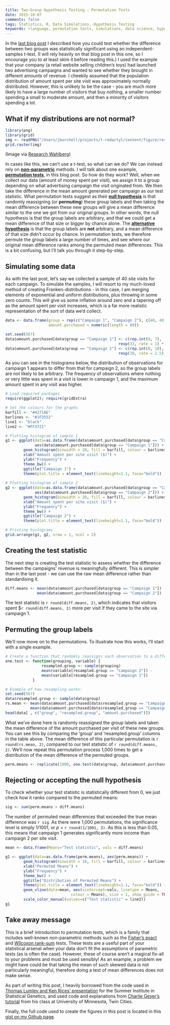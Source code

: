 ---
title: Two-Group Hypothesis Testing - Permutation Tests
date: 2015-10-07
comments: false
tags: Statistics, R, Data Simulations, Hypothesis Testing
keywords: rlanguage, permutation tests, simulations, data science, hypothesis testing
---

In the [last blog post]({filename}2015-09-30-two-group-hypothesis-testing-t-tests.md) I described how you could test whether the difference between two groups was statistically significant using an independent-samples t-test. (I will rely heavily on that blog post in this one, so I encourage you to at least skim it before reading this.) I used the example that your company (a retail website selling children's toys) had launched two advertising campaigns and wanted to see whether they brought in different amounts of revenue. I cheekily assumed that the population distribution of amount spent per site visit was approximately normally distributed. However, this is unlikely to be the case - you are much more likely to have a large number of visitors that buy nothing, a smaller number spending a small to moderate amount, and then a minority of visitors spending a lot.

## What if my distributions are not normal?

```{r assumptions, fig.width=8.5, echo=FALSE, fig.align = 'center'}
library(png)
library(grid)
img <- readPNG("/Users/jburchell/projects/t-redactyl/content/figure/research_walberg.png")
grid.raster(img)
```

(Image via [Research Wahlberg](https://twitter.com/ResearchMark))

In cases like this, we can't use a t-test, so what can we do? We can instead rely on [**non-parametric**](https://en.wikipedia.org/wiki/Nonparametric_statistics) methods. I will talk about one example, [**permutation tests**](https://en.wikipedia.org/wiki/Resampling_(statistics)), in this blog post. So how do they work? Well, when we collect our data (amount of money spent per visit), we assign it to a group depending on what advertising campaign the visit originated from. We then take the difference in the mean amount generated per campaign as our test statistic. What permutation tests suggest as their [**null hypothesis**](https://en.wikipedia.org/wiki/Null_hypothesis) is that randomly reassigning (or **permuting**) these group labels and then taking the mean difference between these new groups will give a mean difference similar to the one we got from our original groups. In other words, the null hypothesis is that the group labels are arbitrary, and that we could get a mean difference of that size or bigger by chance alone. The [**alternative hypothesis**]() is that the group labels are **not** arbitrary, and a mean difference of that size didn't occur by chance. In permutation tests, we therefore permute the group labels a large number of times, and see where our original mean difference ranks among the permuted mean differences. This is a bit confusing, but I'll talk you through it step-by-step.

## Simulating some data
As with the last post, let's say we collected a sample of 40 site visits for each campaign. To simulate the samples, I will resort to my much-loved method of creating Franken-distributions - in this case, I am merging elements of exponential and uniform distributions, plus throwing in some zero counts. This will give us some inflation around zero and a tapering off as the amount spent per visit increases, which is a far more realistic representation of the sort of data we'd collect.

```{r simulating_data}
data <- data.frame(group = rep(c("Campaign 1", "Campaign 2"), c(40, 40)), 
                   amount.purchased = numeric(length = 80))

set.seed(567)
data$amount.purchased[data$group == "Campaign 1"] <- c(rep.int(0, 7), 
                                                  rexp(33, rate = 1) * 100)
data$amount.purchased[data$group == "Campaign 2"] <- c(rep.int(0, 10), 
                                                  rexp(30, rate = 2.5) * 100)
```

As you can see in the histograms below, the distribution of observations for campaign 1 appears to differ from that for campaign 2, so the group labels are not likely to be arbitrary. The frequency of observations where nothing or very little was spent in a visit is lower in campaign 1, and the maximum amount spent in any visit was higher.

```{r perm_alt_sample_plots, message = FALSE, echo = FALSE, fig.width = 10.5, fig.height = 4.5}
# Load required packages
require(ggplot2); require(gridExtra)

# Set the colours for the graphs
barfill <- "#4271AE"
barlines <- "#1F3552"
line1 <- "black"
line2 <- "#FF3721"

# Plotting histogram of sample 1
g1 <- ggplot(data=as.data.frame(data$amount.purchased[data$group == "Campaign 1"]), 
             aes(data$amount.purchased[data$group == "Campaign 1"])) + 
        geom_histogram(binwidth = 20, fill = barfill, colour = barlines) +
        xlab("Amount spent per site visit ($)") +
        ylab("Frequency") +
        theme_bw() +
        ggtitle("Campaign 1") + 
        theme(plot.title = element_text(lineheight=1.1, face="bold")) 
            
# Plotting histogram of sample 2
g2 <- ggplot(data=as.data.frame(data$amount.purchased[data$group == "Campaign 2"]), 
             aes(data$amount.purchased[data$group == "Campaign 2"])) + 
        geom_histogram(binwidth = 20, fill = barfill, colour = barlines) +
        xlab("Amount spent per site visit ($)") +
        ylab("Frequency") +
        theme_bw() +
        ggtitle("Campaign 2") + 
        theme(plot.title = element_text(lineheight=1.1, face="bold"))

# Printing histograms
grid.arrange(g1, g2, nrow = 1, ncol = 2)
```

## Creating the test statistic
The next step is creating the test statistic to assess whether the difference between the campaigns' revenue is meaningfully different. This is simpler than in the last post - we can use the raw mean difference rather than standardising it.

```{r}
diff.means <- mean(data$amount.purchased[data$group == "Campaign 1"]) - 
              mean(data$amount.purchased[data$group == "Campaign 2"])
```

The test statistic is `r round(diff.means, 2)`, which indicates that visitors spent \$`r round(diff.means, 2)` more per visit if they came to the site via campaign 1.

## Permuting the group labels
We'll now move on to the permutations. To illustrate how this works, I'll start with a single example.

```{r permutation_function_and_example, warning = FALSE, message = FALSE}
# Create a function that randomly reassigns each observation to a different group and then takes the mean difference between these new groups.
one.test <- function(grouping, variable) {
                resampled.group <- sample(grouping)
                mean(variable[resampled.group == "Campaign 2"]) - 
                mean(variable[resampled.group == "Campaign 1"])
            }

# Example of how resampling works:
set.seed(567)
data$resampled.group <- sample(data$group)
rs.mean <- mean(data$amount.purchased[data$resampled.group == "Campaign 2"]) - 
           mean(data$amount.purchased[data$resampled.group == "Campaign 1"])
head(data[ , c("group", "resampled.group", "amount.purchased")])
```

What we've done here is randomly reassigned the group labels and taken the mean difference of the amount purchased per visit of these new groups. You can see this by comparing the 'group' and 'resampled.group' columns in the table above. The mean difference of this particular permutation is `r round(rs.mean, 2)`, compared to our test statistic of `r round(diff.means, 2)`. We'll now repeat this permutation process 1,000 times to get a distribution of the mean difference of the permuted groups.

```{r}
perm.means <- replicate(1000, one.test(data$group, data$amount.purchased))
```

## Rejecting or accepting the null hypothesis
To check whether your test statistic is statistically different from 0, we just check how it ranks compared to the permuted means:

```{r}
sig <- sum(perm.means > diff.means)
```

The number of permuted mean differences that exceeded the true mean difference was `r sig`. As there were 1,000 permutations, the significance level is simply 1/1001, or _p_ = `r round(1/1001, 3)`. As this is less than 0.05, this means that campaign 1 generates significantly more income than campaign 2 per site visit.

```{r permutation_plot, message = FALSE, echo = FALSE, fig.width = 10.5, fig.height = 4.5}
mean <- data.frame(Means="Test statistic", vals = diff.means)

g1 <- ggplot(data=as.data.frame(perm.means), aes(perm.means)) + 
        geom_histogram(binwidth = 10, fill = barfill, colour = barlines) +
        xlab("Permuted Means") +
        ylab("Frequency") +
        theme_bw() +
        ggtitle("Distribution of Permuted Means") + 
        theme(plot.title = element_text(lineheight=1.1, face="bold")) +
        geom_vline(data=mean, aes(xintercept=vals, linetype = Means, 
                             colour = Means), size = 1, show_guide = TRUE) + 
        scale_color_manual(values=c("Test statistic" = line2))
g1
```

## Take away message
This is a brief introduction to permutation tests, which is a family that includes well-known non-parametric methods such as the [Fisher's exact](https://en.wikipedia.org/wiki/Fisher%27s_exact_test) and [Wilcoxon rank-sum](https://en.wikipedia.org/wiki/Mann%E2%80%93Whitney_U_test) tests. These tests are a useful part of your statistical arsenal when your data don't fit the assumptions of parametric tests (as is often the case). However, these of course aren't a magical fix-all to your problems and must be used sensibly! As an example, a problem we might have could be that taking the mean of such skewed data is not particularly meaningful, therefore doing a test of mean differences does not make sense.

As part of writing this post, I heavily borrowed from the code used in [Thomas Lumley and Ken Rices' presentation](http://faculty.washington.edu/kenrice/sisg/SISG-08-06.pdf) for the Summer Institute in Statistical Genetics, and used code and explanations from [Charlie Geyer's tutorial](http://www.stat.umn.edu/geyer/old/5601/examp/perm.html) from his class at University of Minnesota, Twin Cities.

Finally, the full code used to create the figures in this post is located in this [gist on my Github page](https://gist.github.com/t-redactyl/3d993638a7d395b84958).
